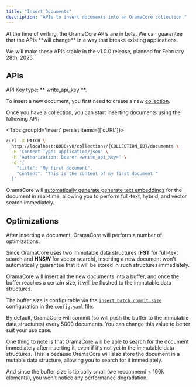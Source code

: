 ```yaml
---
title: "Insert Documents"
description: "APIs to insert documents into an OramaCore collection."
---
```



<Callout type='warn'>
At the time of writing, the OramaCore APIs are in beta. We can guarantee that the APIs **will change** in a way that breaks existing applications.

We will make these APIs stable in the v1.0.0 release, planned for February 28th, 2025.
</Callout>

## APIs

<Callout>
API Key type: **`write_api_key`**.
</Callout>

To insert a new document, you first need to create a new [collection](/docs/apis/create-collection).

Once you have a collection, you can start inserting documents using the following API:

<Tabs groupId='insert' persist items={['cURL']}>
```bash tab="cURL"
curl -X PATCH \
  http://localhost:8080/v0/collections/{COLLECTION_ID}/documents \
  -H 'Content-Type: application/json' \
  -H 'Authorization: Bearer <write_api_key>' \
  -d '{
    "title": "My first document",
    "content": "This is the content of my first document."
  }'
```
</Tabs>

OramaCore will [automatically generate generate text embeddings](/docs/text-embeddings) for the document in real-time, allowing you to perform full-text, hybrid, and vector search immediately.

## Optimizations

After inserting a document, OramaCore will perform a number of optimizations.

Since OramaCore uses two immutable data structures (**FST** for full-text search and **HNSW** for vector search), inserting a new document won't automatically guarantee that it will be stored in such structures immediately.

OramaCore will insert all the new documents into a buffer, and once the buffer reaches a certain size, it will be flushed to the immutable data structures.

The buffer size is configurable via the [`insert_batch_commit_size`](/docs/configuration#writer_side) configuration in the `config.yaml` file.

By default, OramaCore will commit (so will push the buffer to the immutable data structures) every 5000 documents. You can change this value to better suit your use case.

One thing to note is that OramaCore will be able to search for the document immediately after inserting it, even if it's not yet in the immutable data structures. This is because OramaCore will also store the document in a mutable data structure, allowing you to search for it immediately.

And since the buffer size is tipically small (we recommend < 100k elements), you won't notice any performance degradation.
